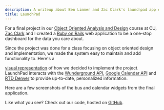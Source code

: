 ```yaml
---
description: A writeup about Ben Limmer and Zac Clark's launchpad app developed at CU Boulder
title: LaunchPad
---
```



For a final project in our [Object Oriented Analysis and Design](http://www.cs.colorado.edu/~kena/classes/5448/s11/)
course at CU, [Zac Clark](http://www.zacclark.com) and I created a [Ruby on Rails](http://rubyonrails.org/) web
application to be a one-stop dashboard for the data you care about.

Since the project was done for a class focusing on object oriented design and implementation, we made the system easy to
maintain and add functionality to. Here's a

<a href={LaunchpadClassDiagram}>visual representation</a> of how we decided to implement the project. LaunchPad
interacts with the [Wunderground API](http://wiki.wunderground.com/index.php/API_-_XML), [Google Calendar
API](http://code.google.com/apis/calendar/) and [RTD Denver](http://www.rtd-denver.com) to provide up-to-date,
personalized information.

Here are a few screenshots of the bus and calendar widgets from the final application.

<MdxImage src={launchpadbus} alt="Screenshots of iPhone with LaunchPad Bus Schedule" width="1/3" />
<MdxImage src={launchpadcalendar} alt="Screenshots of iPhone with LaunchPad Calendar" width="1/3" />

Like what you see? Check out our code, hosted on [GitHub](https://github.com/spyyddir/launchpad).
